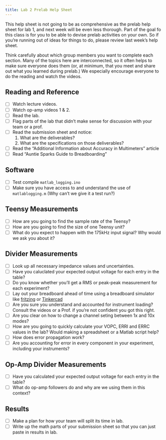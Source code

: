 ```yaml
---
title: Lab 2 Prelab Help Sheet
---
```


This help sheet is not going to be as comprehensive as the prelab help sheet for lab 1, and next week will be even less thorough.  Part of the goal fo this class is for you to be able to devise prelab activities on your own.  So if you're running out of ideas for things to do, please review last week's help sheet.  

Think carefully about which group members you want to complete each section.  Many of the topics here are interconnected, so it often helps to make sure everyone does them (or, at minimum, that you meet and share out what you learned during prelab.)  We especially encourage everyone to do the reading and watch the videos.

## Reading and Reference

- [ ] Watch lecture videos.
- [ ] Watch op-amp videos 1 & 2.
- [ ] Read the lab.
- [ ] Flag parts of the lab that didn't make sense for discussion with your team or a prof.
- [ ] Read the submission sheet and notice:
  1. What are the deliverables? 
  2. What are the specifications on those deliverables?
- [ ] Read the "Additional Information about Accuracy in Multimeters" article
- [ ] Read "Auntie Sparks Guide to Breadboarding"

## Software

- [ ] Test compile `matlab_logging.ino`
- [ ] Make sure you have access to and understand the use of `matlablogging.m` (Why can't we give it a test run?)

## Teensy Measurements

- [ ] How are you going to find the sample rate of the Teensy?
- [ ] How are you going to find the size of one Teensy unit?
- [ ] What do you expect to happen with the 175kHz input signal? Why would we ask you about it?

## Divider Measurements

- [ ] Look up all necessary impedance values and uncertainties.
- [ ] Have you caluclated your expected output voltage for each entry in the table?
- [ ] Do you know whether you'll get a RMS or peak-peak measurement for each experiment?
- [ ] Lay out your breadboard ahead of time using a breadboard simulator like [fritzing](https://fritzing.org/) or [Tinkercad](https://www.tinkercad.com/learn/overview/OPRHCXXL20FZS3N?type=circuits)
- [ ] Are you sure you understand and accounted for instrument loading? Consult the videos or a Prof. if you're not confident you got this right.
- [ ] Are you clear on how to change a channel seting between 1x and 10x modes?
- [ ] How are you going to quickly calculate your VOPC, ERRI and ERRC values in the lab?  Would making a spreadsheet or a Matlab script help?
- [ ] How does error propagation work?
- [ ] Are you accounting for error in every component in your experiment, including your instruments?

## Op-Amp Divider Measurements

- [ ] Have you calculated your expected output voltage for each entry in the table?
- [ ] What do op-amp followers do and why are we using them in this context?

## Results

- [ ] Make a plan for how your team will split its time in lab.
- [ ] Write up the math parts of your submission sheet so that you can just paste in results in lab.